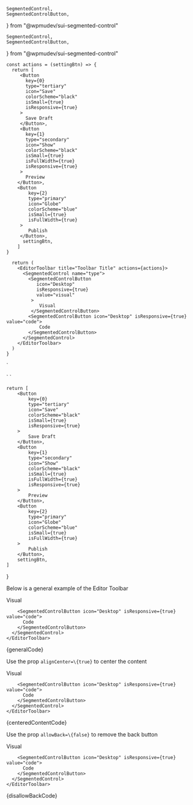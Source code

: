 	SegmentedControl,
	SegmentedControlButton,
} from "@wpmudev/sui-segmented-control"

	SegmentedControl,
	SegmentedControlButton,
} from "@wpmudev/sui-segmented-control"

    const actions = (settingBtn) => {
      return [
         <Button
           key={0}
           type="tertiary"
           icon="Save"
           colorScheme="black"
           isSmall={true}
           isResponsive={true}
         >
           Save Draft
         </Button>,
         <Button
           key={1}
           type="secondary"
           icon="Show"
           colorScheme="black"
           isSmall={true}
           isFullWidth={true}
           isResponsive={true}
         >
           Preview
        </Button>,
    	<Button
            key={2}
            type="primary"
            icon="Globe"
            colorScheme="blue"
            isSmall={true}
            isFullWidth={true}
         >
            Publish
         </Button>,
          settingBtn,
        ]
    }

      return (
        <EditorToolbar title="Toolbar Title" actions={actions}>
          <SegmentedControl name="type">
            <SegmentedControlButton
               icon="Desktop"
               isResponsive={true}
               value="visual"
             >
                Visual
             </SegmentedControlButton>
            <SegmentedControlButton icon="Desktop" isResponsive={true} value="code">
                Code
            </SegmentedControlButton>
          </SegmentedControl>
        </EditorToolbar>
      )
    }

`

<EditorToolbar alignCenter={true} title="Toolbar Title" actions={actions}/>
`

<EditorToolbar allowBack={false} title="Toolbar Title" actions={actions}/>
`

	return [
		<Button
			key={0}
			type="tertiary"
			icon="Save"
			colorScheme="black"
			isSmall={true}
			isResponsive={true}
		>
			Save Draft
		</Button>,
		<Button
			key={1}
			type="secondary"
			icon="Show"
			colorScheme="black"
			isSmall={true}
			isFullWidth={true}
			isResponsive={true}
		>
			Preview
		</Button>,
		<Button
			key={2}
			type="primary"
			icon="Globe"
			colorScheme="blue"
			isSmall={true}
			isFullWidth={true}
		>
			Publish
		</Button>,
		settingBtn,
	]
}

<Section contained={false} style={{ paddingTop: 30 }}>
  <p>Below is a general example of the Editor Toolbar</p>

  <Preview wrapper={true}>
    <EditorToolbar title="Toolbar Title" actions={actions}>
      <SegmentedControl name="type">
        <SegmentedControlButton icon="Desktop" isResponsive={true} value="visual">
          Visual
        </SegmentedControlButton>

        <SegmentedControlButton icon="Desktop" isResponsive={true} value="code">
          Code
        </SegmentedControlButton>
      </SegmentedControl>
    </EditorToolbar>
  </Preview>

  <Snippet language="js">
    {generalCode}
  </Snippet>
</Section>

<Section title="Centered Content" contained={false} style={{ paddingTop: 30 }}>
  <p>Use the prop <Code small={true}>alignCenter=\{true}</Code> to center the content</p>

  <Preview wrapper={true}>
    <EditorToolbar alignCenter={true} title="Toolbar Title" actions={actions}>
      <SegmentedControl name="type">
        <SegmentedControlButton icon="Desktop" isResponsive={true} value="visual">
          Visual
        </SegmentedControlButton>

        <SegmentedControlButton icon="Desktop" isResponsive={true} value="code">
          Code
        </SegmentedControlButton>
      </SegmentedControl>
    </EditorToolbar>
  </Preview>

  <Snippet language="js">
    {centeredContentCode}
  </Snippet>
</Section>

<Section title="Centered Content" contained={false} style={{ paddingTop: 30 }}>
  <p>Use the prop <Code small={true}>allowBack=\{false}</Code> to remove the back button</p>

  <Preview wrapper={true}>
    <EditorToolbar allowBack={false} title="Toolbar Title" actions={actions}>
      <SegmentedControl name="type">
        <SegmentedControlButton icon="Desktop" isResponsive={true} value="visual">
          Visual
        </SegmentedControlButton>

        <SegmentedControlButton icon="Desktop" isResponsive={true} value="code">
          Code
        </SegmentedControlButton>
      </SegmentedControl>
    </EditorToolbar>
  </Preview>

  <Snippet language="js">
    {disallowBackCode}
  </Snippet>
</Section>
